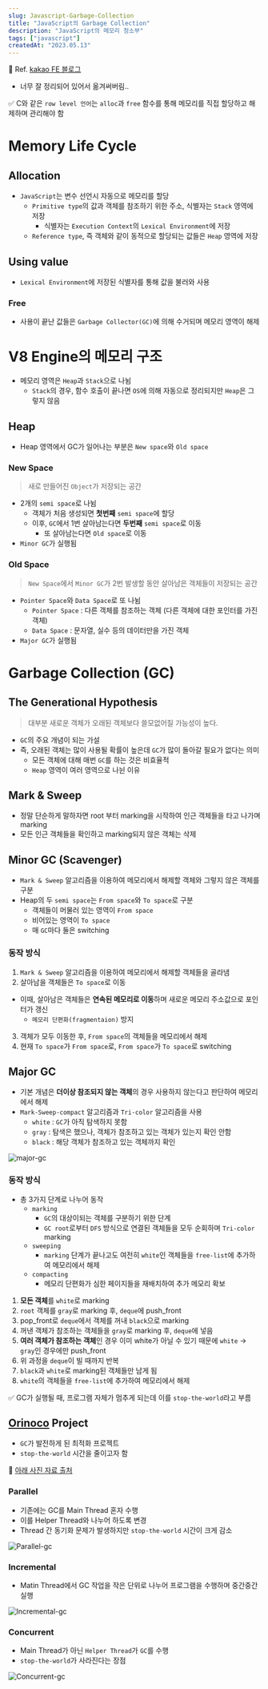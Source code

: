 ```yaml
---
slug: Javascript-Garbage-Collection
title: "JavaScript의 Garbage Collection"
description: "JavaScript의 메모리 청소부"
tags: ["javascript"]
createdAt: "2023.05.13"
---
```


📌 Ref. [kakao FE 블로그](https://fe-developers.kakaoent.com/2022/220519-garbage-collection/)

- 너무 잘 정리되어 있어서 옮겨써버림..

✅ C와 같은 `row level 언어`는 `alloc`과 `free` 함수를 통해 메모리를 직접 할당하고 해제하며 관리해야 함

##

# Memory Life Cycle

## Allocation

- `JavaScript`는 변수 선언시 자동으로 메모리를 할당
  - `Primitive type`의 값과 객체를 참조하기 위한 주소, 식별자는 `Stack` 영역에 저장
    - 식별자는 `Execution Context`의 `Lexical Environment`에 저장
  - `Reference type`, 즉 객체와 같이 동적으로 할당되는 값들은 `Heap` 영역에 저장

## Using value

- `Lexical Environment`에 저장된 식별자를 통해 값을 불러와 사용

### Free

- 사용이 끝난 값들은 `Garbage Collector(GC)`에 의해 수거되며 메모리 영역이 해제

##

# V8 Engine의 메모리 구조

- 메모리 영역은 `Heap`과 `Stack`으로 나뉨
  - `Stack`의 경우, 함수 호출이 끝나면 `OS`에 의해 자동으로 정리되지만 `Heap`은 그렇지 않음

## Heap

- Heap 영역에서 GC가 일어나는 부분은 `New space`와 `Old space`

### New Space

> 새로 만들어진 `Object`가 저장되는 공간

- 2개의 `semi space`로 나뉨
  - 객체가 처음 생성되면 **첫번째** `semi space`에 할당
  - 이후, `GC`에서 1번 살아남는다면 **두번째** `semi space`로 이동
    - 또 살아남는다면 `Old space`로 이동
- `Minor GC`가 실행됨

### Old Space

> `New Space`에서 `Minor GC`가 2번 발생할 동안 살아남은 객체들이 저장되는 공간

- `Pointer Space`와 `Data Space`로 또 나뉨
  - `Pointer Space` : 다른 객체를 참조하는 객체 (다른 객체에 대한 포인터를 가진 객체)
  - `Data Space` : 문자열, 실수 등의 데이터만을 가진 객체
- `Major GC`가 실행됨

##

# Garbage Collection (GC)

## The Generational Hypothesis

> 대부분 새로운 객체가 오래된 객체보다 쓸모없어질 가능성이 높다.

- `GC`의 주요 개념이 되는 가설
- 즉, 오래된 객체는 많이 사용될 확률이 높은데 `GC`가 많이 돌아갈 필요가 없다는 의미
  - 모든 객체에 대해 매번 `GC`를 하는 것은 비효율적
  - `Heap` 영역이 여러 영역으로 나뉜 이유

## Mark & Sweep

- 정말 단순하게 말하자면 root 부터 marking을 시작하여 인근 객체들을 타고 나가며 marking
- 모든 인근 객체들을 확인하고 marking되지 않은 객체는 삭제

## Minor GC (Scavenger)

- `Mark & Sweep` 알고리즘을 이용하여 메모리에서 해제할 객체와 그렇지 않은 객체를 구분
- Heap의 두 `semi space`는 `From space`와 `To space`로 구분
  - 객체들이 머물러 있는 영역이 `From space`
  - 비어있는 영역이 `To space`
  - 매 `GC`마다 둘은 switching

### 동작 방식

1. `Mark & Sweep` 알고리즘을 이용하여 메모리에서 해제할 객체들을 골라냄
2. 살아남을 객체들은 `To space`로 이동

- 이때, 살아남은 객체들은 **연속된 메모리로 이동**하며 새로운 메모리 주소값으로 포인터가 갱신
  - `메모리 단편화(fragmentaion)` 방지

3. 객체가 모두 이동한 후, `From space`의 객체들을 메모리에서 해제
4. 현재 `To space`가 `From space`로, `From space`가 `To space`로 switching

## Major GC

- 기본 개념은 **더이상 참조되지 않는 객체**의 경우 사용하지 않는다고 판단하여 메모리에서 해제
- `Mark-Sweep-compact` 알고리즘과 `Tri-color` 알고리즘을 사용
  - `white` : `GC`가 아직 탐색하지 못함
  - `gray` : 탐색은 했으나, 객체가 참조하고 있는 객체가 있는지 확인 안함
  - `black` : 해당 객체가 참조하고 있는 객체까지 확인

![major-gc](/post-images/javascript/Javascript-Garbage-Collection/1.gif)

### 동작 방식

- 총 3가지 단계로 나누어 동작
  - `marking`
    - `GC`의 대상이되는 객체를 구분하기 위한 단계
    - `GC root`로부터 `DFS` 방식으로 연결된 객체들을 모두 순회하며 `Tri-color` marking
  - `sweeping`
    - `marking` 단계가 끝나고도 여전히 `white`인 객체들을 `free-list`에 추가하여 메모리에서 해제
  - `compacting`
    - 메모리 단편화가 심한 페이지들을 재배치하여 추가 메모리 확보

1. **모든 객체**를 `white`로 marking
2. `root` 객체를 `gray`로 marking 후, `deque`에 push_front
3. pop_front로 `deque`에서 객체를 꺼내 `black`으로 marking
4. 꺼낸 객체가 참조하는 객체들을 `gray`로 marking 후, `deque`에 넣음
5. **여러 객체가 참조하는 객체**인 경우 이미 white가 아닐 수 있기 때문에 `white` → `gray`인 경우에만 push_front
6. 위 과정을 `deque`이 빌 때까지 반복
7. `black`과 `white`로 marking된 객체들만 남게 됨
8. `white`의 객체들을 `free-list`에 추가하여 메모리에서 해제

✅ GC가 실행될 때, 프로그램 자체가 멈추게 되는데 이를 `stop-the-world`라고 부름

## [Orinoco](https://v8.dev/blog/trash-talk) Project

- `GC`가 발전하게 된 최적화 프로젝트
- `stop-the-world` 시간을 줄이고자 함

📌 [아래 사진 자료 출처](https://v8.dev/blog/trash-talk)

### Parallel

- 기존에는 GC를 Main Thread 혼자 수행
- 이를 Helper Thread와 나누어 하도록 변경
- Thread 간 동기화 문제가 발생하지만 `stop-the-world` 시간이 크게 감소

![Parallel-gc](/post-images/javascript/Javascript-Garbage-Collection/2.png)

### Incremental

- Matin Thread에서 GC 작업을 작은 단위로 나누어 프로그램을 수행하며 중간중간 실행

![Incremental-gc](/post-images/javascript/Javascript-Garbage-Collection/3.png)

### Concurrent

- Main Thread가 아닌 `Helper Thread`가 `GC`를 수행
- `stop-the-world`가 사라진다는 장점

![Concurrent-gc](/post-images/javascript/Javascript-Garbage-Collection/4.png)

